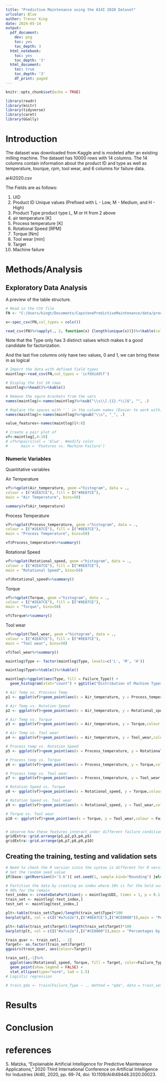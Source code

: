 ---
title: "Predictive Maintenance using the AI4I 2020 Dataset"
urlcolor: Blue
author: Trevor King
date: 2024-05-14
output:
  pdf_document:
    dev: png
    toc: yes
    toc_depth: 3
  html_notebook:
    toc: yes
    toc_depth: '3'
  html_document:
    toc: true
    toc_depth: '3'
    df_print: paged
---

```{r setup, include=FALSE}

knitr::opts_chunk$set(echo = TRUE)
```
```{r getlibs,echo=FALSE,message=FALSE,warning=FALSE}
library(readr)
library(knitr)
library(tidyverse)
library(caret)
library(GGally)
```

# Introduction
The dataset was downloaded from Kaggle and is modeled after an existing milling machine.
The dataset has 10000 rows with 14 columns. The 14 columns contain information about the product ID and type as well as temperature, tourque, rpm, tool wear, and 6 columns for failure data.


ai4i2020.csv


The Fields are as follows:

1.    UID
2.    Product ID Unique values (Prefixed with L - Low, M - Medium, and H - High)
3.    Product Type product type L, M or H from 2 above
4.    air temperature [K]
5.    Process temperature [K]
6.    Rotational Speed [RPM]
7.    Torque [Nm]
8.    Tool wear [min]
9.    Target
10.    Machine failure

# Methods/Analysis

## Exploratory Data Analysis

A preview of the table structure.


```{r intro_code}
# Read in the CSV file
FN <- "C:/Users/kingt/Documents/CapstonePredictiveMaintenance/data/predictive_maintenance.csv"

x<-spec_csv(FN,col_types = cols())

read_csv(FN)%>%apply(., 2, function(x) {length(unique(x))})%>%kable(col.names = c('Length'))
```

Note that the Type only has 3 distinct values which makes it a good candidate for factorization.

And the last five columns only have two values, 0 and 1, we can bring these in as logical

```{r EDA_code}

# Import the data with defined field types
maintlog<-read_csv(FN,col_types = 'icfddiddlf')

# Display the 1st 10 rows
maintlog%>%head()%>%kable()
```

```{r fg1}
# Remove the squre brackets from the vars
names(maintlog)<-names(maintlog)%>%sub("\\s\\[.{1}.*\\]$", "", .)

# Replace the spaces with '_' in the column names (Easier to work with)
names(maintlog)<-names(maintlog)%>%gsub("\\s", "_", .)

value_features<-names(maintlog)[4:8]

# Create a pair plot of 
vf<-maintlog[,4:10]
# vf%>%pairs(col = 'blue', #modify color
#      main = 'Features vs. Machine Failure')
```

### Numeric Variables

Quantitative variables

Air Temperature

```{r fg2}
vf%>%qplot(Air_temperature, geom ="histogram", data = .,
colour = I("#2EA7CE"), fill = I("#8E87CE"),
main = "Air Temperature", bins=50)

summary(vf$Air_temperature)

```

Process Temperature
```{r fg3}
vf%>%qplot(Process_temperature, geom ="histogram", data = .,
colour = I("#2EA7CE"), fill = I("#8E87CE"),
main = "Process Temperature", bins=50)

vf$Process_temperature%>%summary()

```

Rotational Speed
```{r fg4}
vf%>%qplot(Rotational_speed, geom ="histogram", data = .,
colour = I("#2EA7CE"), fill = I("#8E87CE"),
main = "Rotational Speed", bins=50)

vf$Rotational_speed%>%summary()

```

Torque
```{r fg5}
vf%>%qplot(Torque, geom ="histogram", data = .,
colour = I("#2EA7CE"), fill = I("#8E87CE"),
main = "Torque", bins=50)

vf$Torque%>%summary()
```

Tool wear
```{r fg6}
vf%>%qplot(Tool_wear, geom ="histogram", data = .,
colour = I("#2EA7CE"), fill = I("#8E87CE"),
main = "Tool wear", bins=50)

vf$Tool_wear%>%summary()

```

```{r fig7}

maintlog$Type <- factor(maintlog$Type, levels=c('L', 'M', 'H'))

maintlog$Type%>%table()%>%kable()

maintlog%>%ggplot(aes(Type, fill = Failure_Type)) + 
  geom_histogram(stat="count") + ggtitle("Distribution of Machine Types")


```

```{r fg8}
# Air Temp vs. Proccess Temp
p1 <- ggplot(vf)+geom_point(aes(x = Air_temperature, y = Process_temperature,colour = Failure_Type), na.rm = TRUE)

# Air Temp vs. Rotation Speed
p2 <- ggplot(vf)+geom_point(aes(x = Air_temperature, y = Rotational_speed,colour = Failure_Type), na.rm = TRUE)

# Air Temp vs. Torque
p3 <- ggplot(vf)+geom_point(aes(x = Air_temperature, y = Torque,colour = Failure_Type), na.rm = TRUE)

# Air Temp vs. Tool wear
p4 <- ggplot(vf)+geom_point(aes(x = Air_temperature, y = Tool_wear,colour = Failure_Type), na.rm = TRUE)

# Process temp vs. Rotation Speed
p5 <- ggplot(vf)+geom_point(aes(x = Process_temperature, y = Rotational_speed,colour = Failure_Type), na.rm = TRUE)

# Process temp vs. Torque
p6 <- ggplot(vf)+geom_point(aes(x = Process_temperature, y = Torque,colour = Failure_Type), na.rm = TRUE)

# Process temp vs. Tool wear
p7 <- ggplot(vf)+geom_point(aes(x = Process_temperature, y = Tool_wear,colour = Failure_Type), na.rm = TRUE)

# Rotation Speed vs. Torque
p8 <- ggplot(vf)+geom_point(aes(x = Rotational_speed, y = Torque,colour = Failure_Type), na.rm = TRUE)

# Rotation Speed vs. Tool wear
p9 <- ggplot(vf)+geom_point(aes(x = Rotational_speed, y = Tool_wear,colour = Failure_Type), na.rm = TRUE)

# Torque vs. Tool wear
p10 <- ggplot(vf)+geom_point(aes(x = Torque, y = Tool_wear,colour = Failure_Type), na.rm = TRUE)


# observe how these features interact under different failure conditions. 
gridExtra::grid.arrange(p1,p2,p3,p4,p5)
gridExtra::grid.arrange(p6,p7,p8,p9,p10)


```
## Creating the training, testing and validation sets

```{r}
# Need to check the R version since the syntax is different for R version>3.6
# Set the random seed value
if(base::getRversion()>'3.6'){ set.seed(1, sample.kind="Rounding") }else{set.seed(1) }

# Partition the data by creating an index where 10% is for the hold out data and
# 90% for the remain
test_index <- createDataPartition(y = maintlog$UDI, times = 1, p = 0.1, list = FALSE)
train_set <- maintlog[-test_index,]
test_set <- maintlog[test_index,]

plt<-table(train_set$Type)/length(train_set$Type)*100
barplot(plt, col = c(I("#a7ce2e"),I("#8EA7CE"),I("#CE0000")),main = "Percentages by Type")

plt<-table(train_set$Target)/length(train_set$Target)*100
barplot(plt, col = c(I("#a7ce2e"),I("#CE0000")),main = "Percentages by Type")

train_qvar <- train_set[, - 2]
Target<- as.factor(train_set$Target)
ggpairs(train_qvar, aes(colour=Target))


```

```{r}

train_set[,-1]%>% 
  ggplot(aes(Rotational_speed, Torque, fill = Target, color=Failure_Type)) + 
  geom_point(show.legend = FALSE) + 
  stat_ellipse(type="norm", lwd = 1.5)
# Logistic regression

# train_qda <- train(Failure_Type ~ ., method = "qda", data = train_set[,-1])


```
 
# Results

# Conclusion

# references 
S. Matzka, "Explainable Artificial Intelligence for Predictive Maintenance Applications," 2020 Third International Conference on Artificial Intelligence for Industries (AI4I), 2020, pp. 69-74, doi: 10.1109/AI4I49448.2020.00023.
